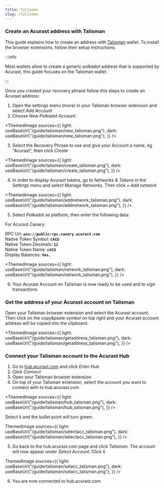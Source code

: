 ```yaml
---
title: Talisman
slug: /talisman
---
```



### Create an Acurast address with Talisman

This guide explains how to create an address with [Talisman](https://talisman.xyz/) wallet. To install the browser extensions, follow their setup instructions.

:::info

Most wallets allow to create a generic polkadot address that is supported by Acurast, this guide focuses on the Talisman wallet.

:::

<div class="padding-vert--md"></div>

Once you created your recovery phrase follow this steps to create an Acurast address:

1. Open the settings menu (more) in your Talisman browser extension and select *Add Account*
2. Choose *New Polkadot Account*.

<ThemedImage
  sources={{
    light: useBaseUrl("/guide/talisman/new_talisman.png"),
    dark: useBaseUrl("/guide/talisman/new_talisman.png"),
  }}
/>

<div class="padding-vert--md"></div>

3. Select the Recovery Phrase to use and give your Account a name, eg "Acurast", then click *Create*


<ThemedImage
  sources={{
    light: useBaseUrl("/guide/talisman/create_talisman.png"),
    dark: useBaseUrl("/guide/talisman/create_talisman.png"),
  }}
/>
<div class="padding-vert--md"></div>

4. In order to display Acurast tokens, go to *Networks & Tokens* in the Settings menu and select *Manage Networks*. Then click *+ Add network*

<ThemedImage
  sources={{
    light: useBaseUrl("/guide/talisman/addnetwork_talisman.png"),
    dark: useBaseUrl("/guide/talisman/addnetwork_talisman.png"),
  }}
/>
<div class="padding-vert--md"></div>

5. Select *Polkadot* as platform, then enter the following data:

For Acurast Canary:

RPC Url: **`wss://public-rpc.canary.acurast.com`**  
Native Token Symbol: **`cACU`**    
Native Token Decimals: **`12`**    
Native Token Name: **`cACU`**    
Display Balances: **`Yes.`**   

<ThemedImage
  sources={{
    light: useBaseUrl("/guide/talisman/network_talisman.png"),
    dark: useBaseUrl("/guide/talisman/network_talisman.png"),
  }}
/>
<div class="padding-vert--md"></div>

6. Your Acurast Account on Talisman is now ready to be used and to sign transactions

### Get the address of your Acurast account on Talisman

Open your Talisman browser estension and select the Acurast account. Then click on the copy&paste symbol on top right and your Acurast account address will be copied into the clipboard. 

<ThemedImage
  sources={{
    light: useBaseUrl("/guide/talisman/getaddress_talisman.png"),
    dark: useBaseUrl("/guide/talisman/getaddress_talisman.png"),
  }}
/>
<div class="padding-vert--md"></div>

### Connect your Talisman account to the Acurast Hub

1. Go to [hub.acurast.com](https://hub.acurast.com/) and click *Enter Hub*
2. Click *Connect*
3. Open your Talisman browser extension
4. On top of your Talisman extension, select the account you want to connect with to hub.acurast.com

<ThemedImage
  sources={{
    light: useBaseUrl("/guide/talisman/hub_talisman.png"),
    dark: useBaseUrl("/guide/talisman/hub_talisman.png"),
  }}
/>
<div class="padding-vert--md"></div>

Select it and the bullet point will turn green:

ThemedImage
  sources={{
    light: useBaseUrl("/guide/talisman/selectacc_talisman.png"),
    dark: useBaseUrl("/guide/talisman/selectacc_talisman.png"),
  }}
/>
<div class="padding-vert--md"></div>

5. Go back to the hub.acurast.com page and click *Talisman*. The account will now appear under *Select Account*. Click it

ThemedImage
  sources={{
    light: useBaseUrl("/guide/talisman/selacc_talisman.png"),
    dark: useBaseUrl("/guide/talisman/selacc_talisman.png"),
  }}
/>
<div class="padding-vert--md"></div>

6. You are now connected to hub.acurast.com

